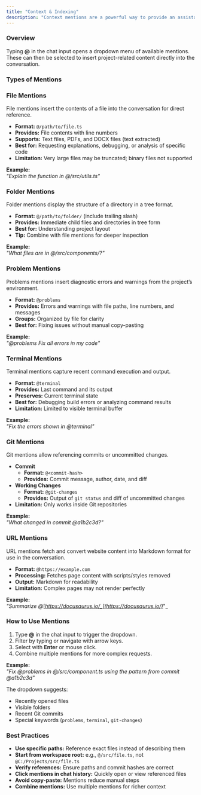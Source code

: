 ```yaml
---
title: "Context & Indexing"
description: "Context mentions are a powerful way to provide an assistant with specific information about a project, making responses more accurate and efficient. Mentions can refer to files, folders, problems, terminal output, Git commits, and even external URLs. All mentions begin with the @ symbol."
---
```


### Overview

Typing **@** in the chat input opens a dropdown menu of available mentions. These can then be selected to insert project-related content directly into the conversation.

### Types of Mentions

### File Mentions

File mentions insert the contents of a file into the conversation for direct reference.

- **Format:** `@/path/to/file.ts`
- **Provides:** File contents with line numbers
- **Supports:** Text files, PDFs, and DOCX files (text extracted)
- **Best for:** Requesting explanations, debugging, or analysis of specific code
- **Limitation:** Very large files may be truncated; binary files not supported

**Example:**\
_"Explain the function in @/src/utils.ts"_

### Folder Mentions

Folder mentions display the structure of a directory in a tree format.

- **Format:** `@/path/to/folder/` (include trailing slash)
- **Provides:** Immediate child files and directories in tree form
- **Best for:** Understanding project layout
- **Tip:** Combine with file mentions for deeper inspection

**Example:**\
_"What files are in @/src/components/?"_

### Problem Mentions

Problems mentions insert diagnostic errors and warnings from the project’s environment.

- **Format:** `@problems`
- **Provides:** Errors and warnings with file paths, line numbers, and messages
- **Groups:** Organized by file for clarity
- **Best for:** Fixing issues without manual copy-pasting

**Example:**\
_"@problems Fix all errors in my code"_

### Terminal Mentions

Terminal mentions capture recent command execution and output.

- **Format:** `@terminal`
- **Provides:** Last command and its output
- **Preserves:** Current terminal state
- **Best for:** Debugging build errors or analyzing command results
- **Limitation:** Limited to visible terminal buffer

**Example:**\
_"Fix the errors shown in @terminal"_

### Git Mentions

Git mentions allow referencing commits or uncommitted changes.

- **Commit**
  - **Format:** `@<commit-hash>`
  - **Provides:** Commit message, author, date, and diff
- **Working Changes**
  - **Format:** `@git-changes`
  - **Provides:** Output of `git status` and diff of uncommitted changes
- **Limitation:** Only works inside Git repositories

**Example:**\
_"What changed in commit @a1b2c3d?"_

### URL Mentions

URL mentions fetch and convert website content into Markdown format for use in the conversation.

- **Format:** `@https://example.com`
- **Processing:** Fetches page content with scripts/styles removed
- **Output:** Markdown for readability
- **Limitation:** Complex pages may not render perfectly

**Example:**\
_"Summarize @_[_https://docusaurus.io/_](https://docusaurus.io/)_"_

### How to Use Mentions

1. Type **@** in the chat input to trigger the dropdown.
2. Filter by typing or navigate with arrow keys.
3. Select with **Enter** or mouse click.
4. Combine multiple mentions for more complex requests.

**Example:**\
_"Fix @problems in @/src/component.ts using the pattern from commit @a1b2c3d"_

The dropdown suggests:

- Recently opened files
- Visible folders
- Recent Git commits
- Special keywords (`problems`, `terminal`, `git-changes`)

### Best Practices

- **Use specific paths:** Reference exact files instead of describing them
- **Start from workspace root:** e.g., `@/src/file.ts`, not `@C:/Projects/src/file.ts`
- **Verify references:** Ensure paths and commit hashes are correct
- **Click mentions in chat history:** Quickly open or view referenced files
- **Avoid copy-paste:** Mentions reduce manual steps
- **Combine mentions:** Use multiple mentions for richer context